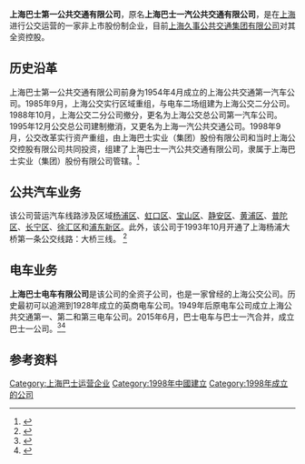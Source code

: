 {{Infobox Company
|company_name   = 上海巴士第一公共交通有限公司
|company_logo   = [[File:Logo_of_Shanghai_Bashi_Group.svg|50px]]
|local_code_name = CN
|local_code = 913101136312243429
  |foundation = 1998年9月
  |location       = {{CHN}}[[上海市|上海市]][[杨浦区|杨浦区]]政治路16号
  |industry       = [[巴士|巴士]]
  |parent         = [[上海久事公共交通集团有限公司|上海久事公共交通集团有限公司]]
  |homepage =http://61.152.242.65/bsyq/
}}

'''上海巴士第一公共交通有限公司'''，原名'''上海巴士一汽公共交通有限公司'''，是在[[上海|上海]]进行公交运营的一家非上市股份制企业，目前[[上海久事公共交通集团有限公司|上海久事公共交通集团有限公司]]对其全资控股。

==历史沿革==
上海巴士第一公共交通有限公司前身为1954年4月成立的上海公共交通第一汽车公司。1985年9月，上海公交实行区域重组，与电车二场组建为上海公交二分公司。1988年10月，上海公交二分公司撤分，更名为上海公交总公司第一汽车公司。1995年12月公交总公司建制撤消，又更名为上海一汽公共交通公司。1998年9月，公交改革实行资产重组，由上海巴士实业（集团）股份有限公司和当时上海公交控股有限公司共同投资，组建了上海巴士一汽公共交通有限公司，隶属于上海巴士实业（集团）股份有限公司管辖。<ref>{{cite web |title=第一节巴士一汽公司 |url=http://www.shtong.gov.cn/Newsite/node2/node4/node2249/n92347/n92588/n92601/n92603/userobject1ai143155.html |website=上海市地方志办公室 |accessdate=2020-01-31 |archive-date=2017-02-27 |archive-url=https://web.archive.org/web/20170227022958/http://www.shtong.gov.cn/Newsite/node2/node4/node2249/n92347/n92588/n92601/n92603/userobject1ai143155.html |dead-url=no }}</ref>

== 公共汽车业务 ==
该公司营运汽车线路涉及区域[[杨浦区|杨浦区]]、[[虹口区|虹口区]]、[[宝山区_(上海市)|宝山区]]、[[静安区|静安区]]、[[黄浦区|黄浦区]]、[[普陀区_(上海市)|普陀区]]、[[长宁区|长宁区]]、[[徐汇区|徐汇区]]和[[浦东新区|浦东新区]]。此外，该公司于1993年10月开通了上海杨浦大桥第一条公交线路：大桥三线。
<ref>{{Cite web |url=http://61.152.242.65/bsyq/servlet/Srv?action_code=frontCorpJJ |title=公司简介 |accessdate=2008-06-28 |archive-date=2016-03-04 |archive-url=https://web.archive.org/web/20160304211027/http://61.152.242.65/bsyq/servlet/Srv?action_code=frontCorpJJ |dead-url=no }}</ref>

==电车业务==
{{main|上海巴士电车有限公司}}
'''上海巴士电车有限公司'''是该公司的全资子公司，也是一家曾经的上海公交公司。历史最初可以追溯到1928年成立的英商电车公司。1949年后原电车公司成立上海公共交通第一、第二和第三电车公司。2015年6月，巴士电车与巴士一汽合并，成立巴士一公司。<ref>{{Cite web |url=http://sh.eastday.com/m/20150610/u1ai8749745.html |title=巴士一汽巴士电车重组 |accessdate=2017-07-04 |archive-date=2018-01-20 |archive-url=https://web.archive.org/web/20180120065843/http://sh.eastday.com/m/20150610/u1ai8749745.html |dead-url=no }}</ref><ref>{{cite news |title=上海公交老牌子“巴士电车公司” 昨天起“消失” |url=http://cnews.chinadaily.com.cn/2015-06/11/content_20971063.htm |accessdate=2021-11-05 |work=中国日报网 |archive-date=2021-11-07 |archive-url=https://web.archive.org/web/20211107012237/http://cnews.chinadaily.com.cn/2015-06/11/content_20971063.htm |dead-url=no }}</ref>

== 参考资料 ==
<div class="references-small">
<references />
</div>


[[Category:上海巴士运营企业|Category:上海巴士运营企业]]
[[Category:1998年中國建立|Category:1998年中國建立]]
[[Category:1998年成立的公司|Category:1998年成立的公司]]